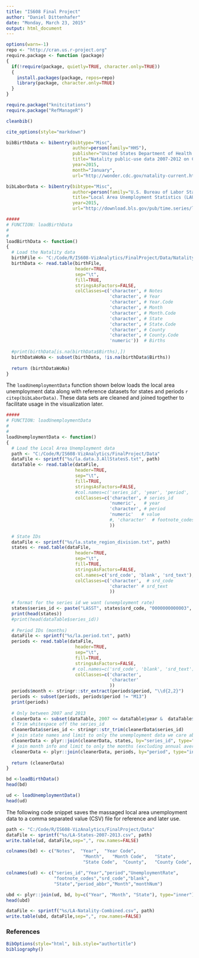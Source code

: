 ```yaml
---
title: "IS608 Final Project"
author: "Daniel Dittenhafer"
date: "Monday, March 23, 2015"
output: html_document
---
```

```r
options(warn=-1)
repo <- "http://cran.us.r-project.org"
require.package <- function (package)
{
  if(!require(package, quietly=TRUE, character.only=TRUE))
  {
    install.packages(package, repos=repo) 
    library(package, character.only=TRUE)
  }
}

require.package("knitcitations")
require.package("RefManageR")

cleanbib()

cite_options(style="markdown")

bibBirthData <- bibentry(bibtype="Misc",
                         author=person(family="HHS"),
                         publisher="United States Department of Health and Human Services (US DHHS), Centers for Disease Control and Prevention (CDC), National Center for Health Statistics (NCHS), Division of Vital Statistics",
                         title="Natality public-use data 2007-2012 on CDC WONDER Online Database",
                         year=2015,
                         month="January",
                         url="http://wonder.cdc.gov/natality-current.html")

bibLaborData <- bibentry(bibtype="Misc",
                         author=person(family="U.S. Bureau of Labor Statistics"),
                         title="Local Area Unemployment Statistics (LAUS)",
                         year=2015,
                         url="http://download.bls.gov/pub/time.series/la/")
```

```r
#####
# FUNCTION: loadBirthData 
#
#
loadBirthData <- function()
{
  # Load the Natality data
  birthFile <- "C:/Code/R/IS608-VizAnalytics/FinalProject/Data/Natality, 2007-2013-StateCounty.txt"
  birthData <- read.table(birthFile, 
                          header=TRUE, 
                          sep="\t", 
                          fill=TRUE, 
                          stringsAsFactors=FALSE,
                          colClasses=c('character', # Notes
                                       'character', # Year
                                       'character', # Year.Code
                                       'character', # Month
                                       'character', # Month.Code
                                       'character', # State
                                       'character', # State.Code
                                       'character', # County
                                       'character', # County.Code
                                       'numeric'))  # Births
  
  #print(birthData[is.na(birthData$Births),])
  birthDataWoNa <- subset(birthData, !is.na(birthData$Births))  
                               
  return (birthDataWoNa)
}
```

The `loadUnemploymentData` function shown below loads the local area unemployment data along with reference datasets for states and periods `r citep(bibLaborData)`. These data sets are cleaned and joined together to facilitate usage in the visualization later.

```r
#####
# FUNCTION: loadUnemploymentData 
#
#
loadUnemploymentData <- function()
{
  # Load the Local Area Unemployment data
  path <- "C:/Code/R/IS608-VizAnalytics/FinalProject/Data"
  dataFile <- sprintf("%s/la.data.3.AllStatesS.txt", path)
  dataTable <- read.table(dataFile, 
                          header=TRUE, 
                          sep="\t", 
                          fill=TRUE, 
                          stringsAsFactors=FALSE,
                          #col.names=c('series_id', 'year', 'period', 'value', 'footnote_codes'),
                          colClasses=c('character', # series_id
                                       'numeric',   # year
                                       'character', # period
                                       'numeric'   # value
                                       #, 'character'  # footnote_codes
                                       ))  
  
  # State IDs
  dataFile <- sprintf("%s/la.state_region_division.txt", path)
  states <- read.table(dataFile, 
                          header=TRUE, 
                          sep="\t", 
                          fill=TRUE, 
                          stringsAsFactors=FALSE,
                          col.names=c('srd_code', 'blank', 'srd_text'),
                          colClasses=c('character',  # srd_code
                                       'character' # srd_text
                                       ))
  
  # format for the series id we want (unemployment rate)
  states$series_id <- paste("LASST", states$srd_code, "0000000000003", sep="") #, 
  print(head(states))
  #print(head(dataTable$series_id))
  
  # Period IDs (months)
  dataFile <- sprintf("%s/la.period.txt", path)
  periods <- read.table(dataFile, 
                          header=TRUE, 
                          sep="\t", 
                          fill=TRUE, 
                          stringsAsFactors=FALSE,
                         # col.names=c('srd_code', 'blank', 'srd_text'),
                          colClasses=c('character', 
                                       'character'
                                       ))
  periods$month <- stringr::str_extract(periods$period, "\\d{2,2}")
  periods <- subset(periods, periods$period != "M13")
  print(periods)
  
  # Only between 2007 and 2013
  cleanerData <- subset(dataTable, 2007 <= dataTable$year &  dataTable$year <= 2013)
  # Trim whitespace off the series_id
  cleanerData$series_id <- stringr::str_trim(cleanerData$series_id)
  # join state names and limit to only the unemployment data we care about.
  cleanerData <- plyr::join(cleanerData, states, by="series_id", type="inner")
  # join month info and limit to only the months (excluding annual average)
  cleanerData <- plyr::join(cleanerData, periods, by="period", type="inner")
  
  return (cleanerData)
}

```
```r
bd <-loadBirthData()
head(bd)

ud <- loadUnemploymentData()
head(ud)
```

The following code snippet saves the massaged local area unemployment data to a comma separated value (CSV) file for reference and later use. 

```r
path <- "C:/Code/R/IS608-VizAnalytics/FinalProject/Data"
dataFile <- sprintf("%s/LA-States-2007-2013.csv", path)
write.table(ud, dataFile,sep=",", row.names=FALSE)
```

```r
colnames(bd) <- c("Notes",  "Year",  "Year Code",	
                             "Month",	"Month Code",	"State",	
                             "State Code",	"County",	"County Code",	"Births")

colnames(ud) <- c("series_id","Year","period","UnemploymentRate",
                  "footnote_codes","srd_code","blank",
                  "State","period_abbr","Month","monthNum")

ubd <- plyr::join(ud, bd, by=c("Year", "Month", "State"), type="inner")
head(ubd)

dataFile <- sprintf("%s/LA-Natality-Combined.csv", path)
write.table(ubd, dataFile,sep=",", row.names=FALSE)

```

### References

```r
BibOptions(style="html", bib.style="authortitle")
bibliography()
```